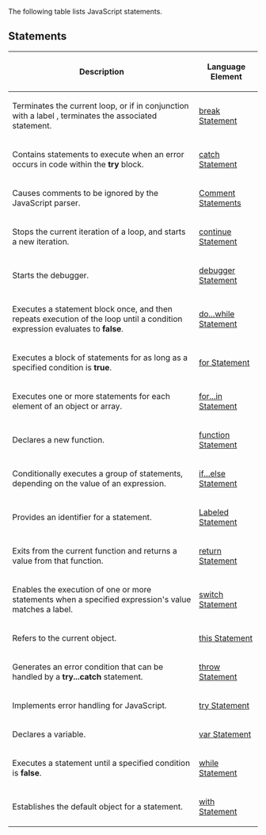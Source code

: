 The following table lists JavaScript statements.


==Statements==
{| class='wikitable'
|-
! Description
! Language Element
|-
| Terminates the current loop, or if in conjunction with a label , terminates the associated statement.
| [[javascript/statements/break|break Statement]]
|-
| Contains statements to execute when an error occurs in code within the '''try''' block.
| [[javascript/statements/try catch finally|catch Statement]]
|-
| Causes comments to be ignored by the JavaScript parser.
| [[javascript/statements/Comment|Comment Statements]]
|-
| Stops the current iteration of a loop, and starts a new iteration.
| [[javascript/statements/continue|continue Statement]]
|-
| Starts the debugger.
| [[javascript/statements/debugger|debugger Statement]]
|-
| Executes a statement block once, and then repeats execution of the loop until a condition expression evaluates to '''false'''.
| [[javascript/statements/do while|do...while Statement]]
|-
| Executes a block of statements for as long as a specified condition is '''true'''.
| [[javascript/statements/for|for Statement]]
|-
| Executes one or more statements for each element of an object or array.
| [[javascript/statements/for in|for...in Statement]]
|-
| Declares a new function.
| [[javascript/statements/function|function Statement]]
|-
| Conditionally executes a group of statements, depending on the value of an expression.
| [[javascript/statements/if else|if...else Statement]]
|-
| Provides an identifier for a statement.
| [[javascript/statements/Labeled|Labeled Statement]]
|-
| Exits from the current function and returns a value from that function.
| [[javascript/statements/return|return Statement]]
|-
| Enables the execution of one or more statements when a specified expression's value matches a label.
| [[javascript/statements/switch|switch Statement]]
|-
| Refers to the current object.
| [[javascript/statements/this|this Statement]]
|-
| Generates an error condition that can be handled by a '''try...catch''' statement.
| [[javascript/statements/throw|throw Statement]]
|-
| Implements error handling for JavaScript.
| [[javascript/statements/try catch finally|try Statement]]
|-
| Declares a variable.
| [[javascript/statements/var|var Statement]]
|-
| Executes a statement until a specified condition is '''false'''.
| [[javascript/statements/while|while Statement]]
|-
| Establishes the default object for a statement.
| [[javascript/statements/with|with Statement]]
|}
